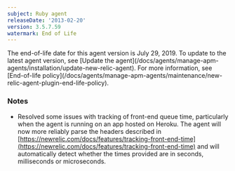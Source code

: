 ```yaml
---
subject: Ruby agent
releaseDate: '2013-02-20'
version: 3.5.7.59
watermark: End of Life
---
```


<Callout variant="important">
  The end-of-life date for this agent version is July 29, 2019. To update to the latest agent version, see [Update the agent](/docs/agents/manage-apm-agents/installation/update-new-relic-agent). For more information, see [End-of-life policy](/docs/agents/manage-apm-agents/maintenance/new-relic-agent-plugin-end-life-policy).
</Callout>

### Notes

* Resolved some issues with tracking of front-end queue time, particularly when the agent is running on an app hosted on Heroku. The agent will now more reliably parse the headers described in [https://newrelic.com/docs/features/tracking-front-end-time](https://newrelic.com/docs/features/tracking-front-end-time) and will automatically detect whether the times provided are in seconds, milliseconds or microseconds.

